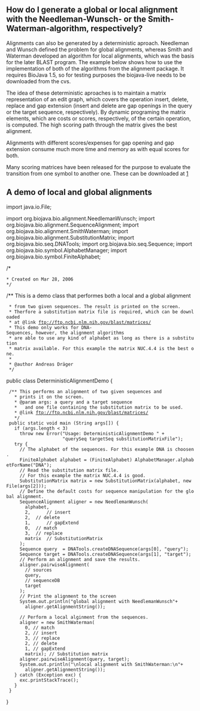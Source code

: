 == How do I generate a global or local alignment with the Needleman-Wunsch- or the Smith-Waterman-algorithm, respectively? ==

Alignments can also be generated by a deterministic aproach. Needleman and Wunsch defined the problem for global alignments, whereas Smith and Waterman developed an algorithm for local alignments, which was the basis for the later BLAST program. The example below shows how to use the implementation of both of the algorithms from the alignment package. It requires BioJava 1.5, so for testing purposes the biojava-live needs to be downloaded from the cvs.

The idea of these deterministic aproaches is to maintain a matrix representation of an edit graph, which covers the operation insert, delete, replace and gap extension (insert and delete are gap openings in the query or the target sequence, respectively). By dynamic programing the matrix elements, which are costs or scores, respectively, of the certain operation, is computed. The high scoring path through the matrix gives the best alignment.

Alignments with different scores/expenses for gap opening and gap extension consume much more time and memory as with equal scores for both.

Many scoring matrices have been released for the purpose to evaluate the transition from one symbol to another one. These can be downloaded at [ftp://ftp.ncbi.nlm.nih.gov/blast/matrices/]

== A demo of local and global alignments ==

<java>
import java.io.File;

import org.biojava.bio.alignment.NeedlemanWunsch;
import org.biojava.bio.alignment.SequenceAlignment;
import org.biojava.bio.alignment.SmithWaterman;
import org.biojava.bio.alignment.SubstitutionMatrix;
import org.biojava.bio.seq.DNATools;
import org.biojava.bio.seq.Sequence;
import org.biojava.bio.symbol.AlphabetManager;
import org.biojava.bio.symbol.FiniteAlphabet;

/*
 * Created on Mar 28, 2006
 */

/** This is a demo class that performes both a local and a global alignment
  * from two given sequences. The result is printed on the screen. 
  * Therfore a substitution matrix file is required, which can be downloaded
  * at @link ftp://ftp.ncbi.nlm.nih.gov/blast/matrices/
  * This demo only works for DNA-Sequences, however, the alignment algorithms
  * are able to use any kind of alphabet as long as there is a substitution
  * matrix available. For this example the matrix NUC.4.4 is the best one.
  *
  * @author Andreas Dr&auml;ger
  */
public class DeterministicAlignmentDemo {

  /** This performs an alignment of two given sequences and 
    * prints it on the screen.
    * @param args: a query and a target sequence 
    *   and one file containing the substitution matrix to be used.
    * @link ftp://ftp.ncbi.nlm.nih.gov/blast/matrices/
    */
  public static void main (String args[]) {
    if (args.length < 3)
	  throw new Error("Usage: DeterministicAlignmentDemo " +
	                  "querySeq targetSeq substitutionMatrixFile");
    try {
      // The alphabet of the sequences. For this example DNA is choosen.
      FiniteAlphabet alphabet = (FiniteAlphabet) AlphabetManager.alphabetForName("DNA");
      // Read the substitution matrix file. 
      // For this example the matrix NUC.4.4 is good.
      SubstitutionMatrix matrix = new SubstitutionMatrix(alphabet, new File(args[2]));
      // Define the default costs for sequence manipulation for the global alignment.
      SequenceAlignment aligner = new NeedlemanWunsch( 
        alphabet, 
        2,      // insert
        2,	// delete
        1,      // gapExtend
        0, 	// match
        3,	// replace
        matrix 	// SubstitutionMatrix
      );
      Sequence query  = DNATools.createDNASequence(args[0], "query");
      Sequence target = DNATools.createDNASequence(args[1], "target");
      // Perform an alignment and save the results.
      aligner.pairwiseAlignment(
        // sources
        query, 
      	// sequenceDB
        target
      );
      // Print the alignment to the screen
      System.out.println("global alignment with NeedlemanWunsch"+
        aligner.getAlignmentString());	  
	  
      // Perform a local alginment from the sequences.
      aligner = new SmithWaterman(
        0, // match
        2, // insert
        3, // replace 
        2, // delete
        1, // gapExtend
        matrix); // Substitution matrix
      aligner.pairwiseAlignment(query, target);
      System.out.println("\nlocal alignment with SmithWaterman:\n"+
        aligner.getAlignmentString());
    } catch (Exception exc) {
      exc.printStackTrace();
    }
  }
}
</java>